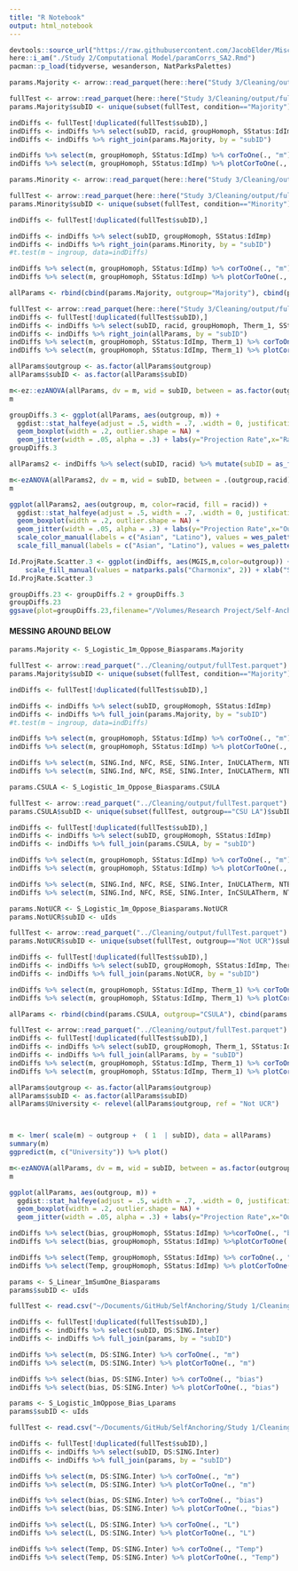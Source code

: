 ```yaml
---
title: "R Notebook"
output: html_notebook
---
```



```r
devtools::source_url("https://raw.githubusercontent.com/JacobElder/MiscellaneousR/master/corToOne.R")
here::i_am("./Study 2/Computational Model/paramCorrs_SA2.Rmd")
pacman::p_load(tidyverse, wesanderson, NatParksPalettes)
```

```r
params.Majority <- arrow::read_parquet(here::here("Study 3/Cleaning/output/S_Logistic_1m_Oppose_Biasparams.Majority.parquet"))

fullTest <- arrow::read_parquet(here::here("Study 3/Cleaning/output/fullTest.parquet"))
params.Majority$subID <- unique(subset(fullTest, condition=="Majority")$subID)

indDiffs <- fullTest[!duplicated(fullTest$subID),]
indDiffs <- indDiffs %>% select(subID, racid, groupHomoph, SStatus:IdImp)
indDiffs <- indDiffs %>% right_join(params.Majority, by = "subID")

indDiffs %>% select(m, groupHomoph, SStatus:IdImp) %>% corToOne(., "m")
indDiffs %>% select(m, groupHomoph, SStatus:IdImp) %>% plotCorToOne(., "m")
```

```r
params.Minority <- arrow::read_parquet(here::here("Study 3/Cleaning/output/S_Logistic_1m_Oppose_Biasparams.Minority.parquet"))

fullTest <- arrow::read_parquet(here::here("Study 3/Cleaning/output/fullTest.parquet"))
params.Minority$subID <- unique(subset(fullTest, condition=="Minority")$subID)

indDiffs <- fullTest[!duplicated(fullTest$subID),]

indDiffs <- indDiffs %>% select(subID, groupHomoph, SStatus:IdImp)
indDiffs <- indDiffs %>% right_join(params.Minority, by = "subID")
#t.test(m ~ ingroup, data=indDiffs)

indDiffs %>% select(m, groupHomoph, SStatus:IdImp) %>% corToOne(., "m")
indDiffs %>% select(m, groupHomoph, SStatus:IdImp) %>% plotCorToOne(., "m")
```

```r
allParams <- rbind(cbind(params.Majority, outgroup="Majority"), cbind(params.Minority, outgroup="Minority"))

fullTest <- arrow::read_parquet(here::here("Study 3/Cleaning/output/fullTest.parquet"))
indDiffs <- fullTest[!duplicated(fullTest$subID),]
indDiffs <- indDiffs %>% select(subID, racid, groupHomoph, Therm_1, SStatus:IdImp)
indDiffs <- indDiffs %>% right_join(allParams, by = "subID")
indDiffs %>% select(m, groupHomoph, SStatus:IdImp, Therm_1) %>% corToOne(., "m")
indDiffs %>% select(m, groupHomoph, SStatus:IdImp, Therm_1) %>% plotCorToOne(., "m")

allParams$outgroup <- as.factor(allParams$outgroup)
allParams$subID <- as.factor(allParams$subID)

m<-ez::ezANOVA(allParams, dv = m, wid = subID, between = as.factor(outgroup) )
m

groupDiffs.3 <- ggplot(allParams, aes(outgroup, m)) + 
  ggdist::stat_halfeye(adjust = .5, width = .7, .width = 0, justification = -.2, point_colour = NA) + 
  geom_boxplot(width = .2, outlier.shape = NA) + 
  geom_jitter(width = .05, alpha = .3) + labs(y="Projection Rate",x="Racial Outgroup Comparison") + jtools::theme_apa()
groupDiffs.3

allParams2 <- indDiffs %>% select(subID, racid) %>% mutate(subID = as_factor(subID)) %>% right_join(allParams, by = "subID")

m<-ezANOVA(allParams2, dv = m, wid = subID, between = .(outgroup,racid) )
m

ggplot(allParams2, aes(outgroup, m, color=racid, fill = racid)) + 
  ggdist::stat_halfeye(adjust = .5, width = .7, .width = 0, justification = -.2, point_colour = NA, alpha = .3) +
  geom_boxplot(width = .2, outlier.shape = NA) + 
  geom_jitter(width = .05, alpha = .3) + labs(y="Projection Rate",x="Outgroup Comparison") + jtools::theme_apa() +
  scale_color_manual(labels = c("Asian", "Latino"), values = wes_palette("Chevalier1")) +
  scale_fill_manual(labels = c("Asian", "Latino"), values = wes_palette("Chevalier1"))
```

```r
Id.ProjRate.Scatter.3 <- ggplot(indDiffs, aes(MGIS,m,color=outgroup)) + geom_point() + geom_smooth(method="lm") + jtools::theme_apa() + scale_color_manual(values = natparks.pals("Charmonix",2)) +
    scale_fill_manual(values = natparks.pals("Charmonix", 2)) + xlab("Social Identification") + ylab("Projection Rate")
Id.ProjRate.Scatter.3
```

```r
groupDiffs.23 <- groupDiffs.2 + groupDiffs.3
groupDiffs.23
ggsave(plot=groupDiffs.23,filename="/Volumes/Research Project/Self-Anchoring/Combined/Plots/CombinedPlot.png", width = 6, height = 4.25, units = "in")
```


#### MESSING AROUND BELOW

```r
params.Majority <- S_Logistic_1m_Oppose_Biasparams.Majority

fullTest <- arrow::read_parquet("../Cleaning/output/fullTest.parquet")
params.Majority$subID <- unique(subset(fullTest, condition=="Majority")$subID)

indDiffs <- fullTest[!duplicated(fullTest$subID),]

indDiffs <- indDiffs %>% select(subID, groupHomoph, SStatus:IdImp)
indDiffs <- indDiffs %>% full_join(params.Majority, by = "subID")
#t.test(m ~ ingroup, data=indDiffs)

indDiffs %>% select(m, groupHomoph, SStatus:IdImp) %>% corToOne(., "m")
indDiffs %>% select(m, groupHomoph, SStatus:IdImp) %>% plotCorToOne(., "m")
```


```r
indDiffs %>% select(m, SING.Ind, NFC, RSE, SING.Inter, InUCLATherm, NTB, Proto, IdImp, MGIS_ISeSte) %>% corToOne(., "m")
indDiffs %>% select(m, SING.Ind, NFC, RSE, SING.Inter, InUCLATherm, NTB, Proto, IdImp, MGIS_ISeSte) %>% plotCorToOne(., "m") + scale_x_discrete(labels=c("Independence","Need for Cognition", "Self-Esteem", "Interdependence","Need to Belong","Self-Protypicality","Identification","Similarity-to-Ingroup","Intergroup Bias"))
```



```r
params.CSULA <- S_Logistic_1m_Oppose_Biasparams.CSULA

fullTest <- arrow::read_parquet("../Cleaning/output/fullTest.parquet")
params.CSULA$subID <- unique(subset(fullTest, outgroup=="CSU LA")$subID)

indDiffs <- fullTest[!duplicated(fullTest$subID),]
indDiffs <- indDiffs %>% select(subID, groupHomoph, SStatus:IdImp)
indDiffs <- indDiffs %>% full_join(params.CSULA, by = "subID")

indDiffs %>% select(m, groupHomoph, SStatus:IdImp) %>% corToOne(., "m")
indDiffs %>% select(m, groupHomoph, SStatus:IdImp) %>% plotCorToOne(., "m")
```

```r
indDiffs %>% select(m, SING.Ind, NFC, RSE, SING.Inter, InUCLATherm, NTB, Proto, IdImp, MGIS_ISeSte) %>% corToOne(., "m")
indDiffs %>% select(m, SING.Ind, NFC, RSE, SING.Inter, InCSULATherm, NTB, Proto, IdImp, MGIS_ISeSte) %>% plotCorToOne(., "m") + scale_x_discrete(labels=c("Self-Prototypicality","Interdependence", "Need to Belong", "Identification","Self-Esteem","Need for Cognition","Independence","Intergroup Bias","Similarity-to-Ingroup"))
```



```r
params.NotUCR <- S_Logistic_1m_Oppose_Biasparams.NotUCR
params.NotUCR$subID <- uIds

fullTest <- arrow::read_parquet("../Cleaning/output/fullTest.parquet")
params.NotUCR$subID <- unique(subset(fullTest, outgroup=="Not UCR")$subID)

indDiffs <- fullTest[!duplicated(fullTest$subID),]
indDiffs <- indDiffs %>% select(subID, groupHomoph, SStatus:IdImp, Therm_1)
indDiffs <- indDiffs %>% full_join(params.NotUCR, by = "subID")

indDiffs %>% select(m, groupHomoph, SStatus:IdImp, Therm_1) %>% corToOne(., "m")
indDiffs %>% select(m, groupHomoph, SStatus:IdImp, Therm_1) %>% plotCorToOne(., "m")
```

```r
allParams <- rbind(cbind(params.CSULA, outgroup="CSULA"), cbind(params.NotUCR, outgroup="Not UCR"), cbind(params.UCLA, outgroup="UCLA"))

fullTest <- arrow::read_parquet("../Cleaning/output/fullTest.parquet")
indDiffs <- fullTest[!duplicated(fullTest$subID),]
indDiffs <- indDiffs %>% select(subID, groupHomoph, Therm_1, SStatus:IdImp)
indDiffs <- indDiffs %>% full_join(allParams, by = "subID")
indDiffs %>% select(m, groupHomoph, SStatus:IdImp, Therm_1) %>% corToOne(., "m")
indDiffs %>% select(m, groupHomoph, SStatus:IdImp, Therm_1) %>% plotCorToOne(., "m")

allParams$outgroup <- as.factor(allParams$outgroup)
allParams$subID <- as.factor(allParams$subID)
allParams$University <- relevel(allParams$outgroup, ref = "Not UCR")



m <- lmer( scale(m) ~ outgroup +  ( 1  | subID), data = allParams)
summary(m)
ggpredict(m, c("University")) %>% plot()

m<-ezANOVA(allParams, dv = m, wid = subID, between = as.factor(outgroup) )
m

ggplot(allParams, aes(outgroup, m)) + 
  ggdist::stat_halfeye(adjust = .5, width = .7, .width = 0, justification = -.2, point_colour = NA) + 
  geom_boxplot(width = .2, outlier.shape = NA) + 
  geom_jitter(width = .05, alpha = .3) + labs(y="Projection Rate",x="Outgroup Comparison") + jtools::theme_apa()
```


```r
indDiffs %>% select(bias, groupHomoph, SStatus:IdImp) %>%corToOne(., "bias")
indDiffs %>% select(bias, groupHomoph, SStatus:IdImp) %>%plotCorToOne(., "bias")
```

```r
indDiffs %>% select(Temp, groupHomoph, SStatus:IdImp) %>% corToOne(., "Temp")
indDiffs %>% select(Temp, groupHomoph, SStatus:IdImp) %>% plotCorToOne(., "Temp")
```

```r
params <- S_Linear_1mSumOne_Biasparams
params$subID <- uIds

fullTest <- read.csv("~/Documents/GitHub/SelfAnchoring/Study 1/Cleaning/output/fullTest.csv")

indDiffs <- fullTest[!duplicated(fullTest$subID),]
indDiffs <- indDiffs %>% select(subID, DS:SING.Inter)
indDiffs <- indDiffs %>% full_join(params, by = "subID")
```

```r
indDiffs %>% select(m, DS:SING.Inter) %>% corToOne(., "m")
indDiffs %>% select(m, DS:SING.Inter) %>% plotCorToOne(., "m")
```

```r
indDiffs %>% select(bias, DS:SING.Inter) %>% corToOne(., "bias")
indDiffs %>% select(bias, DS:SING.Inter) %>% plotCorToOne(., "bias")
```

```r
params <- S_Logistic_1mOppose_Bias_Lparams
params$subID <- uIds

fullTest <- read.csv("~/Documents/GitHub/SelfAnchoring/Study 1/Cleaning/output/fullTest.csv")

indDiffs <- fullTest[!duplicated(fullTest$subID),]
indDiffs <- indDiffs %>% select(subID, DS:SING.Inter)
indDiffs <- indDiffs %>% full_join(params, by = "subID")
```

```r
indDiffs %>% select(m, DS:SING.Inter) %>% corToOne(., "m")
indDiffs %>% select(m, DS:SING.Inter) %>% plotCorToOne(., "m")
```

```r
indDiffs %>% select(bias, DS:SING.Inter) %>% corToOne(., "bias")
indDiffs %>% select(bias, DS:SING.Inter) %>% plotCorToOne(., "bias")
```

```r
indDiffs %>% select(L, DS:SING.Inter) %>% corToOne(., "L")
indDiffs %>% select(L, DS:SING.Inter) %>% plotCorToOne(., "L")
```

```r
indDiffs %>% select(Temp, DS:SING.Inter) %>% corToOne(., "Temp")
indDiffs %>% select(Temp, DS:SING.Inter) %>% plotCorToOne(., "Temp")
```